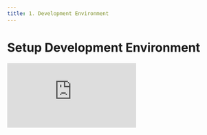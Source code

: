 ```yaml
---
title: 1. Development Environment
---
```


# Setup Development Environment

<div
  style={{
    position: 'relative',
    paddingBottom: '64.63195691202873%',
    marginBottom: '20px',
    height: 0
  }}
>
  <iframe
    src="https://www.loom.com/embed/7be2879fb2c846ed9cfb831d86fc8972"
    frameborder="0"
    allowFullScreen="true"
    webkitallowfullscreen="true"
    mozallowfullscreen="true"
    style={{
      position: 'absolute',
      top: 0,
      left: 0,
      width: '100%',
      height: '100%'
    }}
  />
</div>

We use [Cursor](https://cursor.sh/) with the [Anysphere Containers](https://marketplace.visualstudio.com/items?itemName=anysphere.containers) extension. This lets you use a [Docker container](https://docker.com/) as a full-featured development environment. A devcontainer.json file in Core tells Cursor how to access (or create) a development container with a well-defined tool and runtime stack.

To get started try the following:

1. Install [Cursor](https://cursor.sh/)
1. Install [Docker Desktop](https://www.docker.com/get-started)
1. Start Docker Desktop
   - **PC users**: Windows limits resources to WSL 2 (Memory/CPU), this limit can be configured in your [.wslconfig file](https://docs.microsoft.com/en-us/windows/wsl/wsl-config#configure-global-options-with-wslconfig).
1. Start Cursor and add [Anysphere Containers](https://marketplace.visualstudio.com/items?itemName=anysphere.containers) Extension
1. Run `Git: Clone` from the Command Palette (Cmd/Ctrl + Shift + P)
1. Choose GitHub (You'll need to authenticate with GitHub), then enter `JesusFilm/core`
1. Select an appropriate local directory to clone the repository to.
1. If prompted by Cursor, press "Open" or "Open Repository"
1. Cursor will start building the dev container. A progress notification provides status updates.
1. After the build completes, Cursor will automatically connect to the container. You can now work with the repository source code in this independent environment as you would if you had cloned the code locally.
1. Optional: Increase your Docker resource allocations - use the guidance under "Container is running slowly or crashing on Mac" below; this will help prevent crashing from running out of resources.

## Common Issues

### Container is running slowly or crashing on Mac

As a guide, you should be able to run comfortably with the following limits:

1. Open Docker Desktop
1. Go to Settings -> Resources -> Advanced and set the following:
   1. CPU limit: 8
   1. Memory limit: 24GB
   1. Swap limit: 1GB
1. Click 'Apply & Restart'

For even greater resource allocations, you could optionally use this example:

    1. CPU limit: 12
    1. Memory limit: 32GB
    1. Swap limit: 4GB

### "Docker not found" or "Docker daemon not started" when starting Cursor after updating docker

1. Open Docker Desktop
2. Go to Settings -> Advanced and ensure the following settings are selected:

- System (requires password)
- Allow the default Docker socket to be used (requires password)
- Allow privileged port mapping (requires password)
- Automatically check configuration

### `Git: Clone` does not appear in the command palette

- Simply restart Cursor and try again
